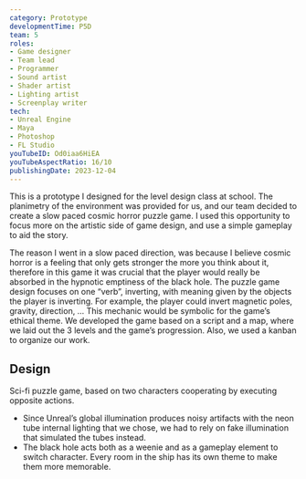 ```yaml
---
category: Prototype
developmentTime: P5D
team: 5
roles:
- Game designer
- Team lead
- Programmer
- Sound artist
- Shader artist
- Lighting artist
- Screenplay writer
tech:
- Unreal Engine
- Maya
- Photoshop
- FL Studio
youTubeID: Od0iaa6HiEA
youTubeAspectRatio: 16/10
publishingDate: 2023-12-04
---
```


This is a prototype I designed for the level design class at school. The planimetry of the environment was provided for us, and our team decided to create a slow paced cosmic horror puzzle game. I used this opportunity to focus more on the artistic side of game design, and use a simple gameplay to aid the story.

The reason I went in a slow paced direction, was because I believe cosmic horror is a feeling that only gets stronger the more you think about it, therefore in this game it was crucial that the player would really be absorbed in the hypnotic emptiness of the black hole. The puzzle game design focuses on one “verb”, inverting, with meaning given by the objects the player is inverting. For example, the player could invert magnetic poles, gravity, direction, … This mechanic would be symbolic for the game’s ethical theme.
We developed the game based on a script and a map, where we laid out the 3 levels and the game’s progression. Also, we used a kanban to organize our work.

## Design

Sci-fi puzzle game, based on two characters cooperating by executing opposite actions.

* Since Unreal’s global illumination produces noisy artifacts with the neon tube internal lighting that we chose, we had to rely on fake illumination that simulated the tubes instead.
* The black hole acts both as a weenie and as a gameplay element to switch character. Every room in the ship has its own theme to make them more memorable.
